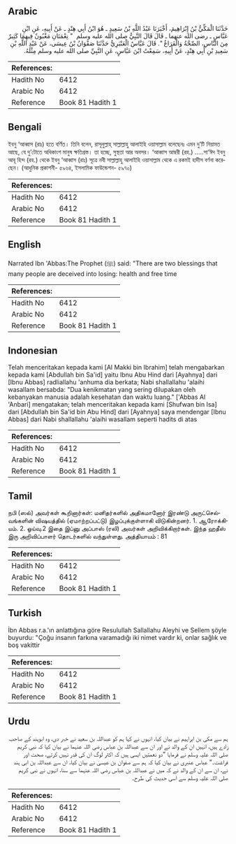 ## Arabic


<div dir="rtl" lang="ar" style={{fontSize:'larger',backgroundColor:'#f8f9fa',padding:20}}>
حَدَّثَنَا الْمَكِّيُّ بْنُ إِبْرَاهِيمَ، أَخْبَرَنَا عَبْدُ اللَّهِ بْنُ سَعِيدٍ ـ هُوَ ابْنُ أَبِي هِنْدٍ ـ عَنْ أَبِيهِ، عَنِ ابْنِ عَبَّاسٍ ـ رضى الله عنهما ـ قَالَ قَالَ النَّبِيُّ صلى الله عليه وسلم ‏ "‏ نِعْمَتَانِ مَغْبُونٌ فِيهِمَا كَثِيرٌ مِنَ النَّاسِ، الصِّحَّةُ وَالْفَرَاغُ ‏"‏‏.‏ قَالَ عَبَّاسٌ الْعَنْبَرِيُّ حَدَّثَنَا صَفْوَانُ بْنُ عِيسَى، عَنْ عَبْدِ اللَّهِ بْنِ سَعِيدِ بْنِ أَبِي هِنْدٍ، عَنْ أَبِيهِ، سَمِعْتُ ابْنَ عَبَّاسٍ، عَنِ النَّبِيِّ صلى الله عليه وسلم مِثْلَهُ‏.‏
</div>
<div style={{backgroundColor:'#f8f9fa',padding:20, marginBottom: 10}}><table> <thead> <tr> <th>References:</th> <th></th> </tr> </thead> <tbody><tr><td>Hadith No</td><td>6412</td></tr><tr><td>Arabic No</td><td>6412</td></tr><tr><td>Reference</td><td>Book 81 Hadith 1</td></tr></tbody></table></div>

## Bengali


<div dir="ltr" lang="bn" style={{fontSize:'larger',backgroundColor:'#f8f9fa',padding:20}}>
ইবনু ‘আব্বাস (রাঃ) হতে বর্ণিত। তিনি বলেন, রাসূলুল্লাহ্ সাল্লাল্লাহু আলাইহি ওয়াসাল্লাম বলেছেনঃ এমন দু’টি নিয়ামত আছে, যে দু’টোতে অধিকাংশ মানুষ ক্ষতিগ্রস্ত। তা হচ্ছে, সুস্থতা আর অবসর। ‘আব্বাস আম্বরী (রহ.) .....সা‘ঈদ ইবনু আবূ হিন্দ (রহ.) থেকে ইবনু ‘আব্বাস (রাঃ) সূত্রে নবী সাল্লাল্লাহু আলাইহি ওয়াসাল্লাম থেকে এ রকমই হাদীস বর্ণনা করেছেন। (আধুনিক প্রকাশনী- ৫৯৬৪, ইসলামিক ফাউন্ডেশন- ৫৯৭০)
</div>
<div style={{backgroundColor:'#f8f9fa',padding:20, marginBottom: 10}}><table> <thead> <tr> <th>References:</th> <th></th> </tr> </thead> <tbody><tr><td>Hadith No</td><td>6412</td></tr><tr><td>Arabic No</td><td>6412</td></tr><tr><td>Reference</td><td>Book 81 Hadith 1</td></tr></tbody></table></div>

## English


<div dir="ltr" lang="en" style={{fontSize:'larger',backgroundColor:'#f8f9fa',padding:20}}>
Narrated Ibn 'Abbas:The Prophet (ﷺ) said: "There are two blessings that many people are deceived into losing: health and free time
</div>
<div style={{backgroundColor:'#f8f9fa',padding:20, marginBottom: 10}}><table> <thead> <tr> <th>References:</th> <th></th> </tr> </thead> <tbody><tr><td>Hadith No</td><td>6412</td></tr><tr><td>Arabic No</td><td>6412</td></tr><tr><td>Reference</td><td>Book 81 Hadith 1</td></tr></tbody></table></div>

## Indonesian


<div dir="ltr" lang="id" style={{fontSize:'larger',backgroundColor:'#f8f9fa',padding:20}}>
Telah menceritakan kepada kami [Al Makki bin Ibrahim] telah mengabarkan kepada kami [Abdullah bin Sa'id] yaitu Ibnu Abu Hind dari [Ayahnya] dari [Ibnu Abbas] radliallahu 'anhuma dia berkata; Nabi shallallahu 'alaihi wasallam bersabda: "Dua kenikmatan yang sering dilupakan oleh kebanyakan manusia adalah kesehatan dan waktu luang." ['Abbas Al 'Anbari] mengatakan; telah menceritakan kepada kami [Shufwan bin Isa] dari [Abdullah bin Sa'id bin Abu Hind] dari [Ayahnya] saya mendengar [Ibnu Abbas] dari Nabi shallallahu 'alaihi wasallam seperti hadits di atas
</div>
<div style={{backgroundColor:'#f8f9fa',padding:20, marginBottom: 10}}><table> <thead> <tr> <th>References:</th> <th></th> </tr> </thead> <tbody><tr><td>Hadith No</td><td>6412</td></tr><tr><td>Arabic No</td><td>6412</td></tr><tr><td>Reference</td><td>Book 81 Hadith 1</td></tr></tbody></table></div>

## Tamil


<div dir="ltr" lang="ta" style={{fontSize:'larger',backgroundColor:'#f8f9fa',padding:20}}>
நபி (ஸல்) அவர்கள் கூறினார்கள்: மனிதர்களில் அதிகமானோர் இரண்டு அருட்செல்வங்களின் விஷயத்தில் (ஏமாற்றப்பட்டு) இழப்புக்குள்ளாகி விடுகின்றனர். 1. ஆரோக்கியம். 2. ஓய்வு.2 இதை இப்னு அப்பாஸ் (ரலி) அவர்கள் அறிவிக்கிறார்கள். இந்த ஹதீஸ் இரு அறிவிப்பாளர் தொடர்களில் வந்துள்ளது. அத்தியாயம் : 81
</div>
<div style={{backgroundColor:'#f8f9fa',padding:20, marginBottom: 10}}><table> <thead> <tr> <th>References:</th> <th></th> </tr> </thead> <tbody><tr><td>Hadith No</td><td>6412</td></tr><tr><td>Arabic No</td><td>6412</td></tr><tr><td>Reference</td><td>Book 81 Hadith 1</td></tr></tbody></table></div>

## Turkish


<div dir="ltr" lang="tr" style={{fontSize:'larger',backgroundColor:'#f8f9fa',padding:20}}>
İbn Abbas r.a.'ın anlattığına göre Resulullah Sallallahu Aleyhi ve Sellem şöyle buyurdu: "Çoğu insanın farkına varamadığı iki nimet vardır ki, onlar sağlık ve boş vakittir
</div>
<div style={{backgroundColor:'#f8f9fa',padding:20, marginBottom: 10}}><table> <thead> <tr> <th>References:</th> <th></th> </tr> </thead> <tbody><tr><td>Hadith No</td><td>6412</td></tr><tr><td>Arabic No</td><td>6412</td></tr><tr><td>Reference</td><td>Book 81 Hadith 1</td></tr></tbody></table></div>

## Urdu


<div dir="rtl" lang="ur" style={{fontSize:'larger',backgroundColor:'#f8f9fa',padding:20}}>
ہم سے مکی بن ابراہیم نے بیان کیا، انہوں نے کہا ہم کو عبداللہ بن سعید نے خبر دی، وہ ابوہند کے صاحب زادے ہیں، انہیں ان کے والد نے اور ان سے عبداللہ بن عباس رضی اللہ عنہما نے بیان کیا کہ نبی کریم صلی اللہ علیہ وسلم نے فرمایا ”دو نعمتیں ایسی ہیں کہ اکثر لوگ ان کی قدر نہیں کرتے، صحت اور فراغت۔“ عباس عنبری نے بیان کیا کہ ہم سے صفوان بن عیسیٰ نے بیان کیا، ان سے عبداللہ بن ابی ہند نے، ان سے ان کے والد نے کہ میں نے عبداللہ بن عباس رضی اللہ عنہما سے سنا، انہوں نے نبی کریم صلی اللہ علیہ وسلم سے اسی حدیث کی طرح۔
</div>
<div style={{backgroundColor:'#f8f9fa',padding:20, marginBottom: 10}}><table> <thead> <tr> <th>References:</th> <th></th> </tr> </thead> <tbody><tr><td>Hadith No</td><td>6412</td></tr><tr><td>Arabic No</td><td>6412</td></tr><tr><td>Reference</td><td>Book 81 Hadith 1</td></tr></tbody></table></div>